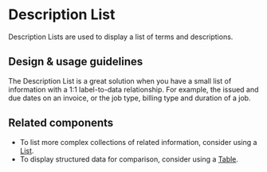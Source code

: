 
<Meta title="Components/Lists and Tables/DescriptionList/Docs" />

# Description List

Description Lists are used to display a list of terms and descriptions.

## Design & usage guidelines

The Description List is a great solution when you have a small list of
information with a 1:1 label-to-data relationship. For example, the issued and
due dates on an invoice, or the job type, billing type and duration of a job.

## Related components

- To list more complex collections of related information, consider using a
  [List](../?path=/docs/components-lists-and-tables-list-docs--page).
- To display structured data for comparison, consider using a
  [Table](../?path=/docs/components-lists-and-tables-table--table).
